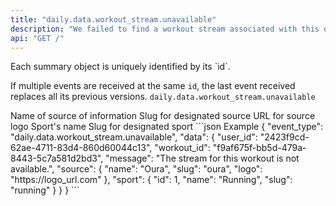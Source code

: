```yaml
---
title: "daily.data.workout_stream.unavailable"
description: "We failed to find a workout stream associated with this data"
api: "GET /"
---
```

<Warning>
Each summary object is uniquely identified by its `id`.

If multiple events are received at the same `id`, the last event received replaces all its previous
versions.
</Warning>
<ResponseField name="event_type" type="const string" required="True">
`daily.data.workout_stream.unavailable`
</ResponseField>
<ResponseField name="data" type="WorkoutStreamUnavailable">

<Expandable title="WorkoutStreamUnavailable" defaultOpen="true">
<ResponseField name="user_id" type="string" required="True">

</ResponseField>
<ResponseField name="workout_id" type="string" required="True">

</ResponseField>
<ResponseField name="message" type="string" required="True">

</ResponseField>
<ResponseField name="source" type="ClientFacingSource">

<Expandable title="ClientFacingSource" defaultOpen="true">
<ResponseField name="name" type="string" required="True">
Name of source of information
</ResponseField>
<ResponseField name="slug" type="string" required="True">
Slug for designated source
</ResponseField>
<ResponseField name="logo" type="string" required="True">
URL for source logo
</ResponseField>
</Expandable>
</ResponseField>
<ResponseField name="sport" type="ClientFacingSport">

<Expandable title="ClientFacingSport" defaultOpen="true">
<ResponseField name="id" type="integer" required="True">

</ResponseField>
<ResponseField name="name" type="string" required="True">
Sport&#x27;s name
</ResponseField>
<ResponseField name="slug" type="string" required="True">
Slug for designated sport
</ResponseField>
</Expandable>
</ResponseField>
</Expandable>
</ResponseField>
<ResponseExample>
```json Example
{
  "event_type": "daily.data.workout_stream.unavailable",
  "data": {
    "user_id": "2423f9cd-62ae-4711-83d4-860d60044c13",
    "workout_id": "f9af675f-bb5d-479a-8443-5c7a581d2bd3",
    "message": "The stream for this workout is not available.",
    "source": {
      "name": "Oura",
      "slug": "oura",
      "logo": "https://logo_url.com"
    },
    "sport": {
      "id": 1,
      "name": "Running",
      "slug": "running"
    }
  }
}
```
</ResponseExample>
